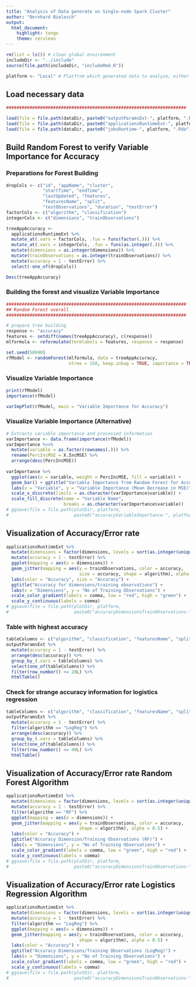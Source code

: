 ```yaml
---
title: "Analysis of Data generate on Single-node Spark Cluster"
author: "Bernhard Bielesch"
output: 
  html_document: 
    highlight: tango
    theme: cerulean
---
```

```r
rm(list = ls()) # clean global environment
includeDir <- "../include"
source(file.path(includeDir, "includeRmd.R"))

platform <- "Local" # Platfrom which generated data to analyze, either "Local" or "Scape01"
```

## Load necessary data
```r
#####################################################################

load(file = file.path(dataDir, paste0("outputParamsExt-", platform, ".Rda")))
load(file = file.path(dataDir, paste0("applicationsRuntimeExt-", platform, ".Rda")))
load(file = file.path(dataDir, paste0("jobsRuntime-", platform, ".Rda")))
```

## Build Random Forest to verify Variable Importance for Accuracy

### Preparations for Forest Building
```r
dropCols <- c("id", "appName", "cluster",
              "startTime", "endTime",
              "lastUpdated", "features",
              "featuresName", "split",
              "testObservations", "duration", "testError")
factorCols <- c("algorithm", "classification")
integerCols <- c("dimensions", "trainObservations")

treeAppAccuracy <- 
  applicationsRuntimeExt %>%
  mutate_at(.vars = factorCols, .fun = funs(factor(.))) %>%
  mutate_at(.vars = integerCols, .fun = funs(as.integer(.))) %>% 
  mutate(dimensions = as.integer(dimensions)) %>%
  mutate(trainObservations = as.integer(trainObservations)) %>%
  mutate(accuracy = 1 - testError) %>%
  select(-one_of(dropCols))

Desc(treeAppAccuracy)

```

### Building the forest and visualize Variable Importance
```r
#####################################################################
## Random Forest overall
#####################################################################

# prepare tree building
response <- "accuracy"
features <- setdiff(names(treeAppAccuracy), c(response))
mlformula <- reformulate(termlabels = features, response = response)  

set.seed(50040)
rfModel <- randomForest(mlformula, data = treeAppAccuracy, 
                        ntree = 150, keep.inbag = TRUE, importance = TRUE)
```

### Visualize Variable Importance
```r
print(rfModel)
importance(rfModel)
```

```r
varImpPlot(rfModel, main = "Variable Importance for Accuracy")
```

### Visualize Variable Importance (Alternative)
```r
# Extracts variable importance and processed information
varImportance <- data.frame(importance(rfModel)) 
varImportance %<>%
  mutate(variable = as.factor(rownames(.))) %>%
  rename(PercIncMSE = X.IncMSE) %>%
  arrange(desc(PercIncMSE))
               
varImportance %>%
  ggplot(aes(x = variable, weight = PercIncMSE, fill = variable)) +
  geom_bar() + ggtitle("Variable Importance from Random Forest for Accuracy") + 
  labs(x = "Variable", y = "Variable Importance (Mean Decrease in MSE)") +
  scale_x_discrete(limits = as.character(varImportance$variable)) +
  scale_fill_discrete(name = "Variable Name",
                      breaks = as.character(varImportance$variable))
# ggsave(file = file.path(plotDir, platform,
#                         paste0("accuracyVariableImportance-", platform, ".png")))
```

## Visualization of Accuracy/Error rate
```r
applicationsRuntimeExt %>%
  mutate(dimensions = factor(dimensions, levels = sort(as.integer(unique(dimensions))))) %>%
  mutate(accuracy = 1 - testError) %>%
  ggplot(mapping = aes(x = dimensions)) + 
  geom_jitter(mapping = aes(y = trainObservations, color = accuracy, 
                            size = accuracy, shape = algorithm), alpha = 0.5) +
  labs(color = "Accuracy", size = "Accuracy") +
  ggtitle("Accuracy for dimensions/training observations") +
  labs(x = "Dimensions", y = "No of Training Observations") +
  scale_color_gradient(labels = comma, low = "red", high = "green") +
  scale_y_continuous(labels = comma)
# ggsave(file = file.path(plotDir, platform,
#                         paste0("accuracyDimensionsTrainObservations-", platform, ".png")))
```

### Table with highest accuracy
```r
tableColumns <- c("algorithm", "classification", "featuresName", "split", "accuracy")
outputParamsExt %>%
  mutate(accuracy = 1 - testError) %>%
  arrange(desc(accuracy)) %>%
  group_by_(.vars = tableColumns) %>%
  select(one_of(tableColumns)) %>%
  filter(row_number() <= 20L) %>%
  htmlTable()
```

### Check for strange accuracy information for logistics regression
```r
tableColumns <- c("algorithm", "classification", "featuresName", "split", "accuracy")
outputParamsExt %>%
  mutate(accuracy = 1 - testError) %>%
  filter(algorithm == "LogReg") %>%
  arrange(desc(accuracy)) %>%
  group_by_(.vars = tableColumns) %>%
  select(one_of(tableColumns)) %>%
  filter(row_number() <= 40L) %>%
  htmlTable()
```

## Visualization of Accuracy/Error rate Random Forest Algorithm
```r
applicationsRuntimeExt %>%
  mutate(dimensions = factor(dimensions, levels = sort(as.integer(unique(dimensions))))) %>%
  mutate(accuracy = 1 - testError) %>%
  filter(algorithm == "RF") %>%
  ggplot(mapping = aes(x = dimensions)) + 
  geom_jitter(mapping = aes(y = trainObservations, color = accuracy, 
                            shape = algorithm), alpha = 0.5) +
  labs(color = "Accuracy") +
  ggtitle("Accuracy Dimension/Training Observations (RF)") +
  labs(x = "Dimensions", y = "No of Training Observations") +
  scale_color_gradient(labels = comma, low = "green", high = "red") +
  scale_y_continuous(labels = comma)
# ggsave(file = file.path(plotDir, platform,
#                         paste0("accuracyDimensionsTrainObservations-", platform, ".png")))
```

## Visualization of Accuracy/Error rate Logistics Regression Algorithm
```r
applicationsRuntimeExt %>%
  mutate(dimensions = factor(dimensions, levels = sort(as.integer(unique(dimensions))))) %>%
  mutate(accuracy = 1 - testError) %>%
  filter(algorithm == "LogReg") %>%
  ggplot(mapping = aes(x = dimensions)) + 
  geom_jitter(mapping = aes(y = trainObservations, color = accuracy, 
                            shape = algorithm), alpha = 0.5) +
  labs(color = "Accuracy") +
  ggtitle("Accuracy Dimensions/Training Observations (LogReg)") +
  labs(x = "Dimensions", y = "No of Training Observations") +
  scale_color_gradient(labels = comma, low = "green", high = "red") +
  scale_y_continuous(labels = comma)
# ggsave(file = file.path(plotDir, platform,
#                         paste0("accuracyDimensionsTrainObservations-", platform, ".png")))
```

